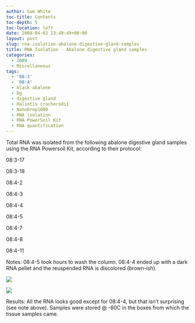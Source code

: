 ```yaml
---
author: Sam White
toc-title: Contents
toc-depth: 5
toc-location: left
date: 2009-04-02 23:49:49+00:00
layout: post
slug: rna-isolation-abalone-digestive-gland-samples
title: RNA Isolation - Abalone digestive gland samples
categories:
  - 2009
  - Miscellaneous
tags:
  - '08:3'
  - '08:4'
  - black abalone
  - Dg
  - digestive gland
  - Haliotis cracherodii
  - NanoDrop1000
  - RNA isolation
  - RNA PowerSoil Kit
  - RNA quantification
---
```


Total RNA was isolated from the following abalone digestive gland samples using the RNA Powersoil Kit, according to their protocol:

08:3-17

08:3-18

08:4-2

08:4-3

08:4-4

08:4-5

08:4-7

08:4-8

08:4-11

Notes: 08:4-5 took hours to wash the column. 08:4-4 ended up with a dark RNA pellet and the reuspended RNA is discolored (brown-ish).

![](https://eagle.fish.washington.edu/Arabidopsis/RNA%20Spec%20Readings/20090402%20RNA%20SJW.jpg)

![](https://eagle.fish.washington.edu/Arabidopsis/RNA%20Spec%20Readings/20090403%20RNA%20SJW.jpg)

Results: All the RNA looks good except for 08:4-4, but that isn't surprising (see note above). Samples were stored @ -80C in the boxes from which the tissue samples came.
